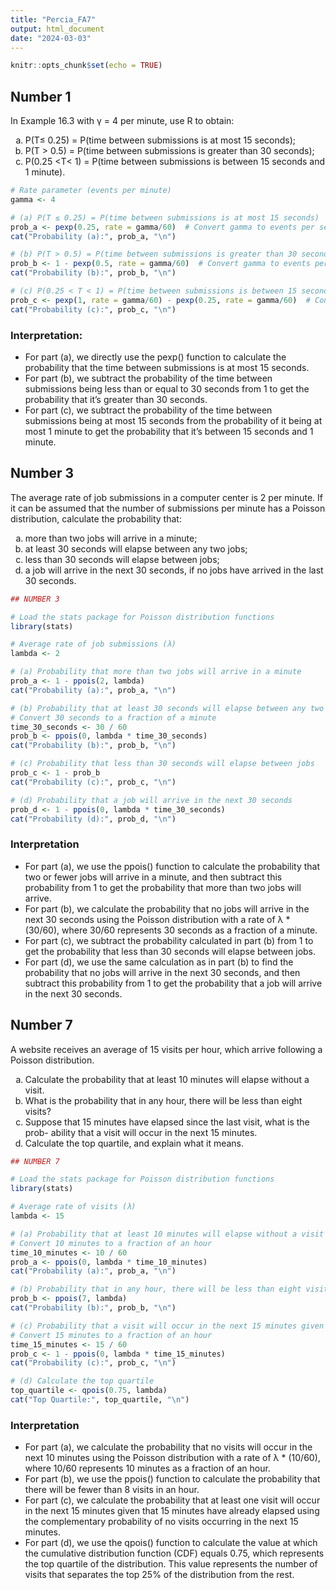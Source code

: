 ---
title: "Percia_FA7"
output: html_document
date: "2024-03-03"
---

```{r setup, include=FALSE}
knitr::opts_chunk$set(echo = TRUE)
```

## Number 1

In Example 16.3 with γ = 4 per minute, use R to obtain:

(a) P(T≤ 0.25) = P(time between submissions is at most 15 seconds);
(b) P(T > 0.5) = P(time between submissions is greater than 30 seconds); 
(c) P(0.25 <T< 1) = P(time between submissions is between 15 seconds and 1 minute).

```{r}
# Rate parameter (events per minute)
gamma <- 4

# (a) P(T ≤ 0.25) = P(time between submissions is at most 15 seconds)
prob_a <- pexp(0.25, rate = gamma/60)  # Convert gamma to events per second
cat("Probability (a):", prob_a, "\n")

# (b) P(T > 0.5) = P(time between submissions is greater than 30 seconds)
prob_b <- 1 - pexp(0.5, rate = gamma/60)  # Convert gamma to events per second
cat("Probability (b):", prob_b, "\n")

# (c) P(0.25 < T < 1) = P(time between submissions is between 15 seconds and 1 minute)
prob_c <- pexp(1, rate = gamma/60) - pexp(0.25, rate = gamma/60)  # Convert gamma to events per second
cat("Probability (c):", prob_c, "\n")
```

### Interpretation:

  * For part (a), we directly use the pexp() function to calculate the probability that the time between submissions is at most 15 seconds.
  * For part (b), we subtract the probability of the time between submissions being less than or equal to 30 seconds from 1 to get the probability that it's greater than 30 seconds.
  * For part (c), we subtract the probability of the time between submissions being at most 15 seconds from the probability of it being at most 1 minute to get the probability that it's between 15 seconds and 1 minute.
  

## Number 3

The average rate of job submissions in a computer center is 2 per minute. If it can be assumed that the number of submissions per minute has a Poisson distribution, calculate the probability that:

(a) more than two jobs will arrive in a minute;
(b) at least 30 seconds will elapse between any two jobs;
(c) less than 30 seconds will elapse between jobs;
(d) a job will arrive in the next 30 seconds, if no jobs have arrived in the last 30 seconds.

```{r}
## NUMBER 3

# Load the stats package for Poisson distribution functions
library(stats)

# Average rate of job submissions (λ)
lambda <- 2

# (a) Probability that more than two jobs will arrive in a minute
prob_a <- 1 - ppois(2, lambda)
cat("Probability (a):", prob_a, "\n")

# (b) Probability that at least 30 seconds will elapse between any two jobs
# Convert 30 seconds to a fraction of a minute
time_30_seconds <- 30 / 60
prob_b <- ppois(0, lambda * time_30_seconds)
cat("Probability (b):", prob_b, "\n")

# (c) Probability that less than 30 seconds will elapse between jobs
prob_c <- 1 - prob_b
cat("Probability (c):", prob_c, "\n")

# (d) Probability that a job will arrive in the next 30 seconds
prob_d <- 1 - ppois(0, lambda * time_30_seconds)
cat("Probability (d):", prob_d, "\n")

```

### Interpretation

  * For part (a), we use the ppois() function to calculate the probability that two or fewer jobs will arrive in a minute, and then subtract this probability from 1 to get the probability that more than two jobs will arrive.
  * For part (b), we calculate the probability that no jobs will arrive in the next 30 seconds using the Poisson distribution with a rate of λ * (30/60), where 30/60 represents 30 seconds as a fraction of a minute.
  * For part (c), we subtract the probability calculated in part (b) from 1 to get the probability that less than 30 seconds will elapse between jobs.
  * For part (d), we use the same calculation as in part (b) to find the probability that no jobs will arrive in the next 30 seconds, and then subtract this probability from 1 to get the probability that a job will arrive in the next 30 seconds.
  

## Number 7

A website receives an average of 15 visits per hour, which arrive following a Poisson distribution.

(a) Calculate the probability that at least 10 minutes will elapse without a visit.
(b) What is the probability that in any hour, there will be less than eight visits? 
(c) Suppose that 15 minutes have elapsed since the last visit, what is the prob- ability that a visit will occur in the next 15 minutes.
(d) Calculate the top quartile, and explain what it means.

```{r}
## NUMBER 7

# Load the stats package for Poisson distribution functions
library(stats)

# Average rate of visits (λ)
lambda <- 15

# (a) Probability that at least 10 minutes will elapse without a visit
# Convert 10 minutes to a fraction of an hour
time_10_minutes <- 10 / 60
prob_a <- ppois(0, lambda * time_10_minutes)
cat("Probability (a):", prob_a, "\n")

# (b) Probability that in any hour, there will be less than eight visits
prob_b <- ppois(7, lambda)
cat("Probability (b):", prob_b, "\n")

# (c) Probability that a visit will occur in the next 15 minutes given 15 minutes have elapsed
# Convert 15 minutes to a fraction of an hour
time_15_minutes <- 15 / 60
prob_c <- 1 - ppois(0, lambda * time_15_minutes)
cat("Probability (c):", prob_c, "\n")

# (d) Calculate the top quartile
top_quartile <- qpois(0.75, lambda)
cat("Top Quartile:", top_quartile, "\n")
```

### Interpretation

  * For part (a), we calculate the probability that no visits will occur in the next 10 minutes using the Poisson distribution with a rate of λ * (10/60), where 10/60 represents 10 minutes as a fraction of an hour.
  * For part (b), we use the ppois() function to calculate the probability that there will be fewer than 8 visits in an hour.
  * For part (c), we calculate the probability that at least one visit will occur in the next 15 minutes given that 15 minutes have already elapsed using the complementary probability of no visits occurring in the next 15 minutes.
  * For part (d), we use the qpois() function to calculate the value at which the cumulative distribution function (CDF) equals 0.75, which represents the top quartile of the distribution. This value represents the number of visits that separates the top 25% of the distribution from the rest.